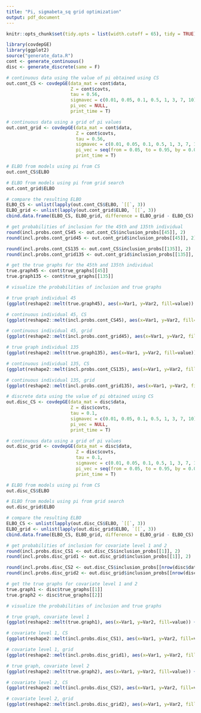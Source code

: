 ```yaml
---
title: "Pi, sigmabeta_sq grid optimization"
output: pdf_document
---
```


```r
knitr::opts_chunk$set(tidy.opts = list(width.cutoff = 65), tidy = TRUE)
```

```r
library(covdepGE)
library(ggplot2)
source("generate_data.R") 
cont <- generate_continuous()
disc <- generate_discrete(same = F)

# continuous data using the value of pi obtained using CS
out.cont_CS <- covdepGE(data_mat = cont$data,
                        Z = cont$covts,
                        tau = 0.56,
                        sigmavec = c(0.01, 0.05, 0.1, 0.5, 1, 3, 7, 10),
                        pi_vec = NULL,
                        print_time = T)

# continuous data using a grid of pi values
out.cont_grid <- covdepGE(data_mat = cont$data,
                          Z = cont$covts,
                          tau = 0.56,
                          sigmavec = c(0.01, 0.05, 0.1, 0.5, 1, 3, 7, 10),
                          pi_vec = seq(from = 0.05, to = 0.95, by = 0.05),
                          print_time = T)

# ELBO from models using pi from CS
out.cont_CS$ELBO

# ELBO from models using pi from grid search 
out.cont_grid$ELBO

# compare the resulting ELBO
ELBO_CS <- unlist(lapply(out.cont_CS$ELBO, `[[`, 3))
ELBO_grid <- unlist(lapply(out.cont_grid$ELBO, `[[`, 3))
cbind.data.frame(ELBO_CS, ELBO_grid, difference = ELBO_grid - ELBO_CS)

# get probabilities of inclusion for the 45th and 135th individual
round(incl.probs.cont_CS45 <- out.cont_CS$inclusion_probs[[45]], 2)
round(incl.probs.cont_grid45 <- out.cont_grid$inclusion_probs[[45]], 2)

round(incl.probs.cont_CS135 <- out.cont_CS$inclusion_probs[[135]], 2)
round(incl.probs.cont_grid135 <- out.cont_grid$inclusion_probs[[135]], 2)

# get the true graphs for the 45th and 135th individual 
true.graph45 <- cont$true_graphs[[45]]
true.graph135 <- cont$true_graphs[[135]]

# visualize the probabilities of inclusion and true graphs

# true graph individual 45
(ggplot(reshape2::melt(true.graph45), aes(x=Var1, y=Var2, fill=value)) + geom_tile(color = "brown") + scale_fill_gradient(low = "white", high = "steelblue", breaks = c(1, 0)) + guides(fill=guide_legend(title="")) + theme_classic() + xlab("Variable") + ylab("Variable") + scale_x_continuous(breaks = seq(1, ncol(disc$data), 2)) + scale_y_continuous(breaks = seq(1, ncol(disc$data), 2)) + ggtitle("TRUE Graph for individual 45") + theme(plot.title = element_text(hjust = 0.5)))

# continuous individual 45, CS
(ggplot(reshape2::melt(incl.probs.cont_CS45), aes(x=Var1, y=Var2, fill=value)) + geom_tile(color = "brown") + scale_fill_gradient(low = "white", high = "steelblue", breaks = c(1, 0)) + labs(fill="Probability of Inclusion") + theme_classic() + xlab("Variable") + ylab("Variable") + ggtitle("Inclusion probabilities, individual 45, CS") + theme(plot.title = element_text(hjust = 0.5)))

# continuous individual 45, grid
(ggplot(reshape2::melt(incl.probs.cont_grid45), aes(x=Var1, y=Var2, fill=value)) + geom_tile(color = "brown") + scale_fill_gradient(low = "white", high = "steelblue", breaks = c(1, 0)) + labs(fill="Probability of Inclusion") + theme_classic() + xlab("Variable") + ylab("Variable") + ggtitle("Inclusion probabilities, individual 45, grid") + theme(plot.title = element_text(hjust = 0.5)))

# true graph individual 135
(ggplot(reshape2::melt(true.graph135), aes(x=Var1, y=Var2, fill=value)) + geom_tile(color = "brown") + scale_fill_gradient(low = "white", high = "steelblue", breaks = c(1, 0)) + guides(fill=guide_legend(title="")) + theme_classic() + xlab("Variable") + ylab("Variable") + scale_x_continuous(breaks = seq(1, ncol(disc$data), 2)) + scale_y_continuous(breaks = seq(1, ncol(disc$data), 2)) + ggtitle("TRUE Graph for individual 135") + theme(plot.title = element_text(hjust = 0.5)))

# continuous individual 135, CS
(ggplot(reshape2::melt(incl.probs.cont_CS135), aes(x=Var1, y=Var2, fill=value)) + geom_tile(color = "brown") + scale_fill_gradient(low = "white", high = "steelblue", breaks = c(1, 0)) + labs(fill="Probability of Inclusion") + theme_classic() + xlab("Variable") + ylab("Variable") + ggtitle("Inclusion probabilities, individual 135, CS") + theme(plot.title = element_text(hjust = 0.5)))

# continuous individual 135, grid
(ggplot(reshape2::melt(incl.probs.cont_grid135), aes(x=Var1, y=Var2, fill=value)) + geom_tile(color = "brown") + scale_fill_gradient(low = "white", high = "steelblue", breaks = c(1, 0)) + labs(fill="Probability of Inclusion") + theme_classic() + xlab("Variable") + ylab("Variable") + ggtitle("Inclusion probabilities, individual 135, grid") + theme(plot.title = element_text(hjust = 0.5)))

# discrete data using the value of pi obtained using CS
out.disc_CS <- covdepGE(data_mat = disc$data,
                        Z = disc$covts,
                        tau = 0.1,
                        sigmavec = c(0.01, 0.05, 0.1, 0.5, 1, 3, 7, 10),
                        pi_vec = NULL,
                        print_time = T)

# continuous data using a grid of pi values
out.disc_grid <- covdepGE(data_mat = disc$data,
                          Z = disc$covts,
                          tau = 0.1,
                          sigmavec = c(0.01, 0.05, 0.1, 0.5, 1, 3, 7, 10),
                          pi_vec = seq(from = 0.05, to = 0.95, by = 0.05),
                          print_time = T)

# ELBO from models using pi from CS
out.disc_CS$ELBO

# ELBO from models using pi from grid search 
out.disc_grid$ELBO

# compare the resulting ELBO
ELBO_CS <- unlist(lapply(out.disc_CS$ELBO, `[[`, 3))
ELBO_grid <- unlist(lapply(out.disc_grid$ELBO, `[[`, 3))
cbind.data.frame(ELBO_CS, ELBO_grid, difference = ELBO_grid - ELBO_CS)

# get probabilities of inclusion for covariate level 1 and 2
round(incl.probs.disc_CS1 <- out.disc_CS$inclusion_probs[[1]], 2)
round(incl.probs.disc_grid1 <- out.disc_grid$inclusion_probs[[1]], 2)

round(incl.probs.disc_CS2 <- out.disc_CS$inclusion_probs[[nrow(disc$data)]], 2)
round(incl.probs.disc_grid2 <- out.disc_grid$inclusion_probs[[nrow(disc$data)]], 2)

# get the true graphs for covariate level 1 and 2 
true.graph1 <- disc$true_graphs[[1]]
true.graph2 <- disc$true_graphs[[2]]

# visualize the probabilities of inclusion and true graphs

# true graph, covariate level 1
(ggplot(reshape2::melt(true.graph1), aes(x=Var1, y=Var2, fill=value)) + geom_tile(color = "brown") + scale_fill_gradient(low = "white", high = "steelblue", breaks = c(1, 0)) + guides(fill=guide_legend(title="")) + theme_classic() + xlab("Variable") + ylab("Variable") + scale_x_continuous(breaks = seq(1, ncol(disc$data), 2)) + scale_y_continuous(breaks = seq(1, ncol(disc$data), 2)) + ggtitle("TRUE Graph for covariate level 1") + theme(plot.title = element_text(hjust = 0.5)))

# covariate level 1, CS
(ggplot(reshape2::melt(incl.probs.disc_CS1), aes(x=Var1, y=Var2, fill=value)) + geom_tile(color = "brown") + scale_fill_gradient(low = "white", high = "steelblue", breaks = c(1, 0)) + labs(fill="Probability of Inclusion") + theme_classic() + xlab("Variable") + ylab("Variable") + ggtitle("Inclusion probabilities, covariate level 1, CS") + theme(plot.title = element_text(hjust = 0.5)))

# covariate level 1, grid
(ggplot(reshape2::melt(incl.probs.disc_grid1), aes(x=Var1, y=Var2, fill=value)) + geom_tile(color = "brown") + scale_fill_gradient(low = "white", high = "steelblue", breaks = c(1, 0)) + labs(fill="Probability of Inclusion") + theme_classic() + xlab("Variable") + ylab("Variable") + ggtitle("Inclusion probabilities, covariate level 1, grid") + theme(plot.title = element_text(hjust = 0.5)))

# true graph, covariate level 2
(ggplot(reshape2::melt(true.graph2), aes(x=Var1, y=Var2, fill=value)) + geom_tile(color = "brown") + scale_fill_gradient(low = "white", high = "steelblue", breaks = c(1, 0)) + guides(fill=guide_legend(title="")) + theme_classic() + xlab("Variable") + ylab("Variable") + scale_x_continuous(breaks = seq(1, ncol(disc$data), 2)) + scale_y_continuous(breaks = seq(1, ncol(disc$data), 2)) + ggtitle("TRUE Graph for covariate level 2") + theme(plot.title = element_text(hjust = 0.5)))

# covariate level 2, CS
(ggplot(reshape2::melt(incl.probs.disc_CS2), aes(x=Var1, y=Var2, fill=value)) + geom_tile(color = "brown") + scale_fill_gradient(low = "white", high = "steelblue", breaks = c(1, 0)) + labs(fill="Probability of Inclusion") + theme_classic() + xlab("Variable") + ylab("Variable") + ggtitle("Inclusion probabilities, covariate level 2, CS") + theme(plot.title = element_text(hjust = 0.5)))

# covariate level 2, grid
(ggplot(reshape2::melt(incl.probs.disc_grid2), aes(x=Var1, y=Var2, fill=value)) + geom_tile(color = "brown") + scale_fill_gradient(low = "white", high = "steelblue", breaks = c(1, 0)) + labs(fill="Probability of Inclusion") + theme_classic() + xlab("Variable") + ylab("Variable") + ggtitle("Inclusion probabilities, covariate level 2, grid") + theme(plot.title = element_text(hjust = 0.5)))
```
